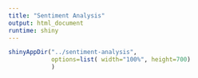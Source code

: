 ```yaml
---
title: "Sentiment Analysis"
output: html_document
runtime: shiny
---
```


```r
shinyAppDir("../sentiment-analysis",
            options=list( width="100%", height=700)
            )
```
